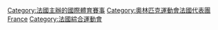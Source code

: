 [[Category:法國主辦的國際體育賽事|Category:法國主辦的國際體育賽事]]
[[Category:奧林匹克運動會法國代表團|Category:奧林匹克運動會法國代表團]]
[[Category:依主辦國劃分的奧林匹克運動會|France]]
[[Category:法國綜合運動會|Category:法國綜合運動會]]
